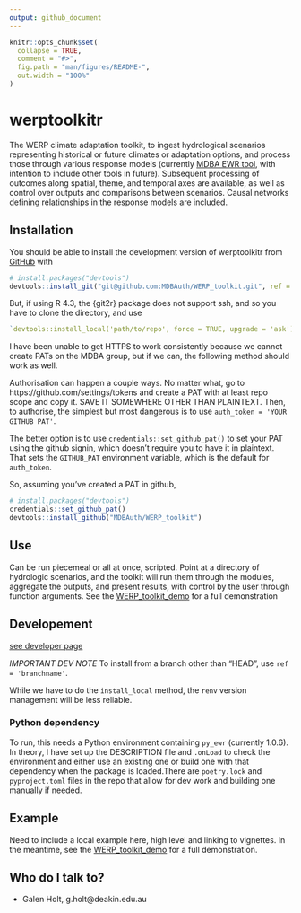 ```yaml
---
output: github_document
---
```


<!-- README.md is generated from README.Rmd. Please edit that file -->

```r
knitr::opts_chunk$set(
  collapse = TRUE,
  comment = "#>",
  fig.path = "man/figures/README-",
  out.width = "100%"
)
```

# werptoolkitr

<!-- badges: start -->
<!-- badges: end -->

The WERP climate adaptation toolkit, to ingest hydrological scenarios representing historical or future climates or adaptation options, and process those through various response models (currently [MDBA EWR tool](https://github.com/MDBAuth/EWR_tool), with intention to include other tools in future). Subsequent processing of outcomes along spatial, theme, and temporal axes are available, as well as control over outputs and comparisons between scenarios. Causal networks defining relationships in the response models are included.

## Installation

You should be able to install the development version of werptoolkitr from [GitHub](https://github.com/) with

``` r
# install.packages("devtools")
devtools::install_git("git@github.com:MDBAuth/WERP_toolkit.git", ref = 'master', force = TRUE, upgrade = 'ask')
```

But, if using R 4.3, the {git2r} package does not support ssh, and so you have to clone the directory, and use

``` r
`devtools::install_local('path/to/repo', force = TRUE, upgrade = 'ask')`
```

I have been unable to get HTTPS to work consistently because we cannot create PATs on the MDBA group, but if we can, the following method should work as well. 

Authorisation can happen a couple ways. No matter what, go to https://github.com/settings/tokens and create a PAT with at least repo scope and copy it. SAVE IT SOMEWHERE OTHER THAN PLAINTEXT. Then, to authorise, the simplest but most dangerous is to use `auth_token = 'YOUR GITHUB PAT'`. 

The better option is to use `credentials::set_github_pat()` to set your PAT using the github signin, which doesn't require you to have it in plaintext. That sets the `GITHUB_PAT` environment variable, which is the default for `auth_token`.  

So, assuming you've created a PAT in github,

``` r
# install.packages("devtools")
credentials::set_github_pat()
devtools::install_github("MDBAuth/WERP_toolkit")
```

## Use
Can be run piecemeal or all at once, scripted. Point at a directory of hydrologic scenarios, and the toolkit will run them through the modules, aggregate the outputs, and present results, with control by the user through function arguments. See the [WERP_toolkit_demo](https://special-disco-eyonrvy.pages.github.io/) for a full demonstration

## Developement 
[see developer page](developer.md)

*IMPORTANT DEV NOTE*
To install from a branch other than "HEAD", use `ref = 'branchname'`. 

While we have to do the `install_local` method, the `renv` version management will be less reliable.

### Python dependency
To run, this needs a Python environment containing `py_ewr` (currently 1.0.6). In theory, I have set up the DESCRIPTION file and `.onLoad` to check the environment and either use an existing one or build one with that dependency when the package is loaded.There are `poetry.lock` and `pyproject.toml` files in the repo that allow for dev work and building one manually if needed.

## Example

Need to include a local example here, high level and linking to vignettes. In the meantime, see the [WERP_toolkit_demo](https://special-disco-eyonrvy.pages.github.io/) for a full demonstration.

## Who do I talk to? ##

* Galen Holt, g.holt@deakin.edu.au
